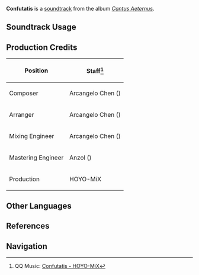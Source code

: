 {{Soundtrack Infobox
|image          = Cantus Aeternus.png
|album          = Cantus Aeternus
|disc           = 2
|number         = 34
|featured       =
|featured2      =
|featured3      =
|featured_disc  =
|featured_disc2 =
|featured_disc3 =
|youtube_id     = QbNQERZjX3k
|spotify_id     = 3p7TAEWi2WoYc4R28HABmc
|previous       = Dies Irae
|next           = Lacrimosa
}}
'''Confutatis''' is a [[soundtrack]] from the album ''[[Cantus Aeternus]]''.

==Soundtrack Usage==
{{Soundtrack Usage
|location          = 
|quest             = 
|domain            = 
|eventgameplay     = 
|special_displayed = Ancient Autoharmonic Music Box//Confutatis
|special           = 
|teapot            = 
|mediaoriginal     =
}}
<!--
==Other Arrangements==
{{Files by Category Gallery|Media Using an Unreleased Arrangement of {{subst:#titleparts:{{subst:PAGENAME}}}} Soundtrack}}
-->
==Production Credits==
{| class="wikitable sortable"
|-
! Position
! Staff<ref>QQ Music: [https://y.qq.com/n/ryqq/songDetail/001INhCz3FxoXq {{zh|受判之徒}} Confutatis - HOYO-MiX]</ref>
|-
! Composer
| Arcangelo Chen ({{zh|陈子敏}})
|-
! Arranger
| Arcangelo Chen ({{zh|陈子敏}})
|-
! Mixing Engineer
| Arcangelo Chen ({{zh|陈子敏}})
|-
! Mastering Engineer
| Anzol ({{zh|鸦雀有声}})
|-
! Production
| HOYO-MiX
|}
<!--
==Trivia==
-->
==Other Languages==
{{Other Languages
|en       = Confutatis
|zhs      = 受判之徒
|zhs_rm   = 
|zht      = 受判之徒
|zht_rm   = 
|zh_tl    = 
|ja       = コンフターティス
|ja_rm    = 
|ja_tl    = 
|ko       = 심판받는 자
|ko_tl    = 
|es       = Los condenados
|es_tl    = The Condemned Ones
|fr       = Confutatis
|ru       = Приговор
|ru_tl    = 
|th       = ผู้ถูกตัดสิน
|th_rm    = 
|th_tl    = 
|vi       = Kẻ Chịu Phán Quyết
|vi_tl    = 
|de       = Confutatis
|id       = Confutatis
|pt       = Confutatis
|tr       = Confutatis
|it       = Confutatis
}}

==References==
{{Reflist}}

==Navigation==
{{Soundtrack Navbox|Cantus Aeternus}}